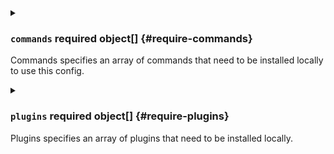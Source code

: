 

<PartialDevspace />



<details className="config-field" data-expandable="true">
<summary>

### `commands` <span className="config-field-required" data-required="false">required</span> <span className="config-field-type">object[]</span> <span className="config-field-default"></span> <span className="config-field-enum"></span> {#require-commands}

Commands specifies an array of commands that need to be installed locally to use this config.

</summary>

<PartialCommandsreference />


</details>



<details className="config-field" data-expandable="true">
<summary>

### `plugins` <span className="config-field-required" data-required="false">required</span> <span className="config-field-type">object[]</span> <span className="config-field-default"></span> <span className="config-field-enum"></span> {#require-plugins}

Plugins specifies an array of plugins that need to be installed locally.

</summary>

<PartialPluginsreference />


</details>
